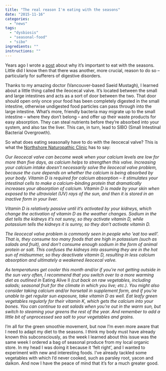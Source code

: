 ```yaml
---
title: "The real reason I'm eating with the seasons"
date: "2015-11-16"
categories: 
  - "news"
tags: 
  - "dysbiosis"
  - "seasonal-food"
  - "sibo"
ingredients: ""
instructions: ""
---
```


Years ago I wrote a [post](http://cookingwithnothing.com/post/7837941299/an-additional-challenge-eating-with-the-seasons) about why it’s important to eat with the seasons. Little did I know then that there was another, more crucial, reason to do so – particularly for sufferers of digestive disorders.

Thanks to my amazing doctor (Vancouver-based Saeid Mustagh), I learned about a little thing called the ileocecal valve. It’s located between the small and large intestines and acts as a sort of door between the two. That door should open only once your food has been completely digested in the small intestine, otherwise undigested food particles can pass through into the large intestine. What’s more, friendly bacteria may migrate up to the small intestine – where they don’t belong – and offer up their waste products for easy absorption. They can steal nutrients before they’re absorbed into your system, and also tax the liver. This can, in turn, lead to SIBO (Small Intestinal Bacterial Overgrowth).

So what does eating seasonally have to do with the ileocecal valve? This is what the [Northshore Naturopathic Clinic](http://t.umblr.com/redirect?z=http%3A%2F%2Fwww.northshorenaturopathicclinic.ca%2F&t=ODZjYTRmMTRiOTRiMzcyZWFkNTA0NzZhOTU1Njg5NjcwNTMyYTJhZSxlS284ZWFrWQ%3D%3D&b=t%3AVOYglxJ9sBHW8BFVroDfxQ&p=http%3A%2F%2Fcookingwithnothing.com%2Fpost%2F133342667601%2Fthe-real-reason-im-eating-with-the-seasons&m=1) has to say:

_Our ileocecal valve can become weak when your calcium levels are low for more than five days, as calcium helps to strengthen this valve. Increasing your calcium intake doesn’t necessarily solve the ileocecal valve problem, because the cure depends on whether the calcium is being absorbed by your body. Vitamin D is required for calcium absorption_ – _it stimulates your intestinal cells to make a calcium-binding protein that dramatically increases your absorption of calcium. Vitamin D is made by your skin when exposed to the ultraviolet (UV) rays of the sun, and then it is stored in an inactive form in your liver._

_Vitamin D is relatively passive until it’s activated by your kidneys, which change the activation of vitamin D as the weather changes. Sodium in the diet tells the kidneys it’s not sunny, so they activate vitamin D, while potassium tells the kidneys it is sunny, so they don’t activate vitamin D._

_The ileocecal valve problem is commonly seen in people who ‘eat too well’. That is, they consume too many foods that are high in potassium (such as salads and fruit), and don’t consume enough sodium in the form of animal protein or salt. This confuses the kidneys into assuming they are in the hot sun of midsummer, so they deactivate vitamin D, resulting in less calcium absorption and ultimately a weakened ileocecal valve._

_As temperatures get cooler this month and/or if you’re not getting outside in the sun very often, I recommend that you switch over to a more warming diet as outlined in_ Eating Alive II _(cut back on raw vegetables, including salads; seasonal fruit for the climate in which you live; etc.). You might also consider taking calcium and/or horsetail in supplement form, and if you’re unable to get regular sun exposure, take vitamin D as well. Eat leafy green vegetables regularly for their vitamin K, which gets the calcium into your bones. You can continue to eat salads when you’re out in the warm sun, but switch to steaming your greens the rest of the year. And remember to add a little bit of unprocessed sea salt to your vegetables and grains._

I’m all for the green smoothie movement, but now I’m even more aware that I need to adapt my diet to the seasons. I think my body must have already known this subconsciously, as the week I learned about this issue was the same week I ordered a bag of seasonal produce from my local organic store. In my head I was doing it because it ‘felt right’, and I wanted to experiment with new and interesting foods. I’ve already tackled some vegetables with which I’d never cooked, such as parsley root, yacon and daikon. And now I have the peace of mind that it’s for a much greater good.
